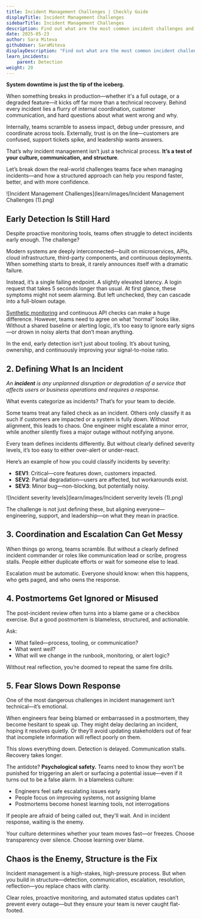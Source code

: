 ```yaml
---
title: Incident Management Challenges | Checkly Guide
displayTitle: Incident Management Challenges
sidebarTitle: Incident Management Challenges
description: Find out what are the most common incident challenges and how to address them. 
date: 2025-05-23
author: Sara Miteva
githubUser: SaraMiteva
displayDescription: "Find out what are the most common incident challenges and how to address them."
learn_incidents:
    parent: Detection
weight: 20
---
```


**System downtime is just the tip of the iceberg.**

When something breaks in production—whether it's a full outage, or a degraded feature—it kicks off far more than a technical recovery. Behind every incident lies a flurry of internal coordination, customer communication, and hard questions about what went wrong and why.

Internally, teams scramble to assess impact, debug under pressure, and coordinate across tools. Externally, trust is on the line—customers are confused, support tickets spike, and leadership wants answers.

That’s why incident management isn’t just a technical process. **It’s a test of your culture, communication, and structure**.

Let’s break down the real-world challenges teams face when managing incidents—and how a structured approach can help you respond faster, better, and with more confidence.

![Incident Management Challenges](learn/images/Incident Management Challenges (1).png)

## Early Detection Is Still Hard

Despite proactive monitoring tools, teams often struggle to detect incidents early enough. The challenge? 

Modern systems are deeply interconnected—built on microservices, APIs, cloud infrastructure, third-party components, and continuous deployments. When something starts to break, it rarely announces itself with a dramatic failure.

Instead, it’s a single failing endpoint. A slightly elevated latency. A login request that takes 5 seconds longer than usual. At first glance, these symptoms might not seem alarming. But left unchecked, they can cascade into a full-blown outage.

[Synthetic monitoring](https://www.checklyhq.com/product/synthetic-monitoring/) and continuous API checks can make a huge difference. However, teams need to agree on what “normal” looks like. Without a shared baseline or alerting logic, it’s too easy to ignore early signs—or drown in noisy alerts that don’t mean anything.

In the end, early detection isn’t just about tooling. It’s about tuning, ownership, and continuously improving your signal-to-noise ratio.

## **2. Defining What Is an Incident**

*An **incident** is any unplanned disruption or degradation of a service that affects users or business operations and requires a response.*

What events categorize as incidents? That’s for your team to decide. 

Some teams treat any failed check as an incident. Others only classify it as such if customers are impacted or a system is fully down. Without alignment, this leads to chaos. One engineer might escalate a minor error, while another silently fixes a major outage without notifying anyone.

Every team defines incidents differently. But without clearly defined severity levels, it’s too easy to either over-alert or under-react.

Here’s an example of how you could classify incidents by severity: 

- **SEV1**: Critical—core features down, customers impacted.
- **SEV2**: Partial degradation—users are affected, but workarounds exist.
- **SEV3**: Minor bug—non-blocking, but potentially noisy.

![Incident severity levels](learn/images/Incident serverity levels (1).png)

The challenge is not just defining these, but aligning everyone—engineering, support, and leadership—on what they mean in practice.

## 3. Coordination and Escalation Can Get Messy

When things go wrong, teams scramble. But without a clearly defined incident commander or roles like communication lead or scribe, progress stalls. People either duplicate efforts or wait for someone else to lead.

Escalation must be automatic. Everyone should know: when this happens, who gets paged, and who owns the response.

## 4. Postmortems Get Ignored or Misused

The post-incident review often turns into a blame game or a checkbox exercise. But a good postmortem is blameless, structured, and actionable.

Ask:

- What failed—process, tooling, or communication?
- What went *well*?
- What will we change in the runbook, monitoring, or alert logic?

Without real reflection, you’re doomed to repeat the same fire drills.

## 5. Fear Slows Down Response

One of the most dangerous challenges in incident management isn’t technical—it’s emotional.

When engineers fear being blamed or embarrassed in a postmortem, they become hesitant to speak up. They might delay declaring an incident, hoping it resolves quietly. Or they’ll avoid updating stakeholders out of fear that incomplete information will reflect poorly on them.

This slows everything down. Detection is delayed. Communication stalls. Recovery takes longer.

The antidote? **Psychological safety.** Teams need to know they won’t be punished for triggering an alert or surfacing a potential issue—even if it turns out to be a false alarm. In a blameless culture:

- Engineers feel safe escalating issues early
- People focus on improving systems, not assigning blame
- Postmortems become honest learning tools, not interrogations

If people are afraid of being called out, they'll wait. And in incident response, waiting is the enemy.

Your culture determines whether your team moves fast—or freezes. Choose transparency over silence. Choose learning over blame.

## Chaos is the Enemy, Structure is the Fix

Incident management is a high-stakes, high-pressure process. But when you build in structure—detection, communication, escalation, resolution, reflection—you replace chaos with clarity.

Clear roles, proactive monitoring, and automated status updates can’t prevent every outage—but they ensure your team is never caught flat-footed.
